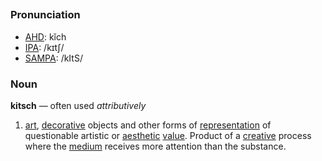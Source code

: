 =={{en}}==
===Pronunciation===
*[[w:AHD|AHD]]: kĭch
*[[w:IPA|IPA]]: /kɪtʃ/
*[[w:SAMPA|SAMPA]]: /kItS/

===Noun===
'''kitsch''' &mdash; often used ''attributively''

# [[art]], [[decorative]] objects and other forms of [[representation]] of questionable artistic or [[aesthetic]] [[value]].  Product of a [[creative]] process where the [[medium]] receives more attention than the substance.

<!-- noun and adjective? -->